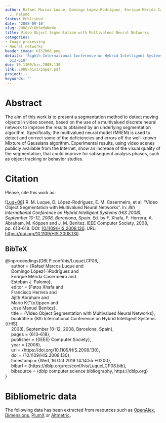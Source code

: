 ```yaml
---
author: Rafael Marcos Luque, Domingo López-Rodríguez, Enrique Mérida Casermeiro, Esteban
  J. Palomo
Status: Published
date: '2008-09-10'
slug: 2008/ViObSeMuNeNe
title: Video Object Segmentation with Multivalued Neural Networks
categories:
- Image processing
- Neural networks
header_image: HIS2008.png
details: 'Eighth International Conference on Hybrid Intelligent Systems (HIS) 2008:
  613-618'
doi: 10.1109/his.2008.130
link: 2008-his1/paper.pdf
project: ~
keywords: ''
---
```



# Abstract


The aim of this work is to present a segmentation method to detect moving objects in video scenes, based on the use of a multivalued discrete neural network to improve the results obtained by an underlying segmentation algorithm. Specifically, the multivalued neural model (MREM) is used to detect and correct some of the deficiencies and errors off the well-known Mixture of Gaussians algorithm. Experimental results, using video scenes publicly available from the Internet, show an increase of the visual quality of the segmentation, that could improve for subsequent analysis phases, such as object tracking or behavior studies.












# Citation
Please, cite this work as:


<a name=bib-DBLPconfhisLuqueLCP08></a>[[Luq+08]](#cite-DBLPconfhisLuqueLCP08) R. M. Luque, D. López-Rodríguez, E. M. Casermeiro, et al. “Video Object Segmentation with Multivalued Neural Networks”. In: _8th International Conference on Hybrid Intelligent Systems (HIS 2008), September 10-12, 2008, Barcelona, Spain_. Ed. by F. Xhafa, F. Herrera, A. Abraham, M. Köppen and J. M. Benítez. IEEE Computer Society, 2008, pp. 613-618. DOI: [10.1109/HIS.2008.130](https://doi.org/10.1109%2FHIS.2008.130). URL: [https://doi.org/10.1109/HIS.2008.130](https://doi.org/10.1109/HIS.2008.130).

::: {.callout-note appearance="minimal" collapse=true}

## BibTeX

@inproceedings{DBLP:conf/his/LuqueLCP08,<br>&nbsp;&nbsp;&nbsp;&nbsp;  author    = {Rafael Marcos Luque and<br>&nbsp;&nbsp;&nbsp;&nbsp;               Domingo López{-}Rodríguez and<br>&nbsp;&nbsp;&nbsp;&nbsp;               Enrique Mérida Casermeiro and<br>&nbsp;&nbsp;&nbsp;&nbsp;               Esteban J. Palomo},<br>&nbsp;&nbsp;&nbsp;&nbsp;  editor    = {Fatos Xhafa and<br>&nbsp;&nbsp;&nbsp;&nbsp;               Francisco Herrera and<br>&nbsp;&nbsp;&nbsp;&nbsp;               Ajith Abraham and<br>&nbsp;&nbsp;&nbsp;&nbsp;               Mario K{\"{o}}ppen and<br>&nbsp;&nbsp;&nbsp;&nbsp;               José Manuel Benítez},<br>&nbsp;&nbsp;&nbsp;&nbsp;  title     = {Video Object Segmentation with Multivalued Neural Networks},<br>&nbsp;&nbsp;&nbsp;&nbsp;  booktitle = {8th International Conference on Hybrid Intelligent Systems {(HIS}<br>&nbsp;&nbsp;&nbsp;&nbsp;               2008), September 10-12, 2008, Barcelona, Spain},<br>&nbsp;&nbsp;&nbsp;&nbsp;  pages     = {613--618},<br>&nbsp;&nbsp;&nbsp;&nbsp;  publisher = {{IEEE} Computer Society},<br>&nbsp;&nbsp;&nbsp;&nbsp;  year      = {2008},<br>&nbsp;&nbsp;&nbsp;&nbsp;  url       = {https://doi.org/10.1109/HIS.2008.130},<br>&nbsp;&nbsp;&nbsp;&nbsp;  doi       = {10.1109/HIS.2008.130},<br>&nbsp;&nbsp;&nbsp;&nbsp;  timestamp = {Wed, 16 Oct 2019 14:14:55 +0200},<br>&nbsp;&nbsp;&nbsp;&nbsp;  biburl    = {https://dblp.org/rec/conf/his/LuqueLCP08.bib},<br>&nbsp;&nbsp;&nbsp;&nbsp;  bibsource = {dblp computer science bibliography, https://dblp.org}<br>}

:::



# Bibliometric data


The following data has been extracted from resources such as [OpenAlex](https://openalex.org/), [Dimensions](https://app.dimensions.ai/), [PlumX](https://www.elsevier.com/insights/metrics/plumx) or [Altmetric](https://www.altmetric.com/).

<div style="display: flex; justify-content: center; align-items: center; height: 100%;">
<span class="__dimensions_badge_embed__" data-doi="10.1109/his.2008.130" data-legend="always"></span></div><script async src="https://badge.dimensions.ai/badge.js" charset="utf-8"></script>

<div style="display: flex; justify-content: center; align-items: center; height: 100%;">
<a href="https://plu.mx/plum/a/?doi=10.1109/his.2008.130" class="plumx-details" data-site="plum" data-hide-when-empty="true">Video Object Segmentation with Multivalued Neural Networks</a></div>

<div style="display: flex; justify-content: center; align-items: center; height: 100%;">
<script type="text/javascript" src="https://d1bxh8uas1mnw7.cloudfront.net/assets/embed.js"></script><div data-badge-type="medium-donut" class="altmetric-embed" data-badge-details="right" data-doi="10.1109/his.2008.130"></div></div>


## Cites

The following graph plots the number of cites received by this work from its publication, on a yearly basis.

```r
#| echo: false
#| results: asis
#| warning: false
#| message: false
source(here::here('scripts', 'manage_publications.R'))
df <- readRDS('citation_history.rds')
plot_citation_history(df)
```



## Papers citing this work

The following is a non-exhaustive list of papers that cite this work:


<a name=bib-Bouwmans_2014></a>[[1]](#cite-Bouwmans_2014) T. Bouwmans. “Traditional and recent approaches in background modeling for foreground detection: An overview”. In: _Computer Science Review_ 11–12 (May. 2014), p. 31–66. ISSN: 1574-0137. DOI: [10.1016/j.cosrev.2014.04.001](https://doi.org/10.1016%2Fj.cosrev.2014.04.001). URL: [http://dx.doi.org/10.1016/j.cosrev.2014.04.001](http://dx.doi.org/10.1016/j.cosrev.2014.04.001).

<a name=bib-Kaushal_2018></a>[[2]](#cite-Kaushal_2018) M. Kaushal, B. S. Khehra, and A. Sharma. “Soft Computing based object detection and tracking approaches: State-of-the-Art survey”. In: _Applied Soft Computing_ 70 (Sep. 2018), p. 423–464. ISSN: 1568-4946. DOI: [10.1016/j.asoc.2018.05.023](https://doi.org/10.1016%2Fj.asoc.2018.05.023). URL: [http://dx.doi.org/10.1016/j.asoc.2018.05.023](http://dx.doi.org/10.1016/j.asoc.2018.05.023).

<a name=bib-Kushwaha_2015></a>[[3]](#cite-Kushwaha_2015) A. K. S. Kushwaha and R. Srivastava. “Automatic moving object segmentation methods under varying illumination conditions for video data: comparative study, and an improved method”. In: _Multimedia Tools and Applications_ 75.23 (Sep. 2015), p. 16209–16264. ISSN: 1573-7721. DOI: [10.1007/s11042-015-2927-4](https://doi.org/10.1007%2Fs11042-015-2927-4). URL: [http://dx.doi.org/10.1007/s11042-015-2927-4](http://dx.doi.org/10.1007/s11042-015-2927-4).

<a name=bib-Molina_Cabello_2018></a>[[4]](#cite-Molina_Cabello_2018) M. A. Molina-Cabello, E. López-Rubio, R. M Luque-Baena, et al. “Foreground object detection for video surveillance by fuzzy logic based estimation of pixel illumination states”. In: _Logic Journal of the IGPL_ (Sep. 2018). ISSN: 1368-9894. DOI: [10.1093/jigpal/jzy024](https://doi.org/10.1093%2Fjigpal%2Fjzy024). URL: [http://dx.doi.org/10.1093/jigpal/jzy024](http://dx.doi.org/10.1093/jigpal/jzy024).

<a name=bib-Moudgollya_2019></a>[[5]](#cite-Moudgollya_2019) R. Moudgollya, A. Midya, A. K. Sunaniya, et al. “Dynamic background modeling using intensity and orientation distribution of video sequence”. In: _Multimedia Tools and Applications_ 78.16 (Apr. 2019), p. 22537–22554. ISSN: 1573-7721. DOI: [10.1007/s11042-019-7575-7](https://doi.org/10.1007%2Fs11042-019-7575-7). URL: [http://dx.doi.org/10.1007/s11042-019-7575-7](http://dx.doi.org/10.1007/s11042-019-7575-7).

<a name=bib-Ramirez_Alonso_2015></a>[[6]](#cite-Ramirez_Alonso_2015) G. Ramirez-Alonso and M. I. Chacon-Murguia. “Object detection in video sequences by a temporal modular self-adaptive SOM”. In: _Neural Computing and Applications_ 27.2 (Mar. 2015), p. 411–430. ISSN: 1433-3058. DOI: [10.1007/s00521-015-1859-2](https://doi.org/10.1007%2Fs00521-015-1859-2). URL: [http://dx.doi.org/10.1007/s00521-015-1859-2](http://dx.doi.org/10.1007/s00521-015-1859-2).

<a name=bib-Romero_2018></a>[[7]](#cite-Romero_2018) J. D. Romero, M. J. Lado, and A. J. Mendez. “A Background Modeling and Foreground Detection Algorithm Using Scaling Coefficients Defined With a Color Model Called Lightness-Red-Green-Blue”. In: _IEEE Transactions on Image Processing_ 27.3 (Mar. 2018), p. 1243–1258. ISSN: 1941-0042. DOI: [10.1109/tip.2017.2776742](https://doi.org/10.1109%2Ftip.2017.2776742). URL: [http://dx.doi.org/10.1109/tip.2017.2776742](http://dx.doi.org/10.1109/tip.2017.2776742).

<a name=bib-Takhar_2016></a>[[8]](#cite-Takhar_2016) G. Takhar, C. Prakash, N. Mittal, et al. “Comparative analysis of Background Subtraction techniques and applications”. In: _2016 International Conference on Recent Advances and Innovations in Engineering (ICRAIE)_. IEEE, Dec. 2016, p. 1–8. DOI: [10.1109/icraie.2016.7939553](https://doi.org/10.1109%2Ficraie.2016.7939553). URL: [http://dx.doi.org/10.1109/icraie.2016.7939553](http://dx.doi.org/10.1109/icraie.2016.7939553).

<a name=bib-Xue_2021></a>[[9]](#cite-Xue_2021) Z. Xue, X. Yuan, and Y. Yang. “Denoising-Based Turbo Message Passing for Compressed Video Background Subtraction”. In: _IEEE Transactions on Image Processing_ 30 (2021), p. 2682–2696. ISSN: 1941-0042. DOI: [10.1109/tip.2021.3055063](https://doi.org/10.1109%2Ftip.2021.3055063). URL: [http://dx.doi.org/10.1109/tip.2021.3055063](http://dx.doi.org/10.1109/tip.2021.3055063).



